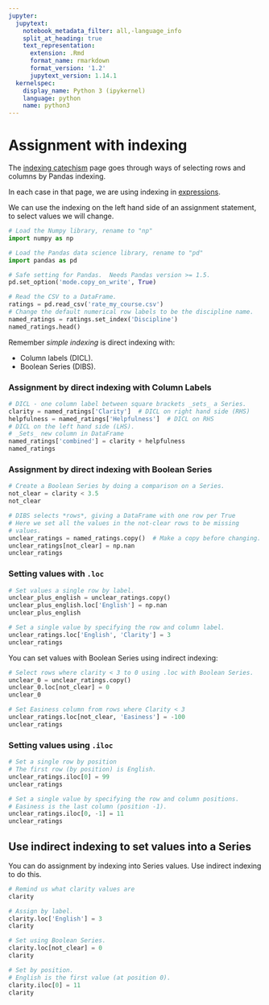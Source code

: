 ```yaml
---
jupyter:
  jupytext:
    notebook_metadata_filter: all,-language_info
    split_at_heading: true
    text_representation:
      extension: .Rmd
      format_name: rmarkdown
      format_version: '1.2'
      jupytext_version: 1.14.1
  kernelspec:
    display_name: Python 3 (ipykernel)
    language: python
    name: python3
---
```


# Assignment with indexing

The [indexing catechism](indexing_catechism.Rmd) page goes through ways of
selecting rows and columns by Pandas indexing.

In each case in that page, we are using indexing in
[expressions](indexing_expressions.Rmd).

We can use the indexing on the left hand side of an assignment statement, to
select values we will change.

```python
# Load the Numpy library, rename to "np"
import numpy as np

# Load the Pandas data science library, rename to "pd"
import pandas as pd

# Safe setting for Pandas.  Needs Pandas version >= 1.5.
pd.set_option('mode.copy_on_write', True)
```

```python
# Read the CSV to a DataFrame.
ratings = pd.read_csv('rate_my_course.csv')
# Change the default numerical row labels to be the discipline name.
named_ratings = ratings.set_index('Discipline')
named_ratings.head()
```

Remember *simple indexing* is direct indexing with:

* Column labels (DICL).
* Boolean Series (DIBS).


### Assignment by direct indexing with Column Labels

```python
# DICL - one column label between square brackets _sets_ a Series.
clarity = named_ratings['Clarity']  # DICL on right hand side (RHS)
helpfulness = named_ratings['Helpfulness']  # DICL on RHS
# DICL on the left hand side (LHS).
# _Sets_ new column in DataFrame
named_ratings['combined'] = clarity + helpfulness
named_ratings
```

### Assignment by direct indexing with Boolean Series

```python
# Create a Boolean Series by doing a comparison on a Series.
not_clear = clarity < 3.5
not_clear
```

```python
# DIBS selects *rows*, giving a DataFrame with one row per True
# Here we set all the values in the not-clear rows to be missing
# values.
unclear_ratings = named_ratings.copy()  # Make a copy before changing.
unclear_ratings[not_clear] = np.nan
unclear_ratings
```

### Setting values with  `.loc`

```python
# Set values a single row by label.
unclear_plus_english = unclear_ratings.copy()
unclear_plus_english.loc['English'] = np.nan
unclear_plus_english
```

```python
# Set a single value by specifying the row and column label.
unclear_ratings.loc['English', 'Clarity'] = 3
unclear_ratings
```

You can set values with Boolean Series using indirect indexing:

```python
# Select rows where clarity < 3 to 0 using .loc with Boolean Series.
unclear_0 = unclear_ratings.copy()
unclear_0.loc[not_clear] = 0
unclear_0
```

```python
# Set Easiness column from rows where Clarity < 3
unclear_ratings.loc[not_clear, 'Easiness'] = -100
unclear_ratings
```

### Setting values using `.iloc` 

```python
# Set a single row by position
# The first row (by position) is English.
unclear_ratings.iloc[0] = 99
unclear_ratings
```

```python
# Set a single value by specifying the row and column positions.
# Easiness is the last column (position -1).
unclear_ratings.iloc[0, -1] = 11
unclear_ratings
```

## Use indirect indexing to set values into a Series

You can do assignment by indexing into Series values.  Use indirect indexing to do this.

```python
# Remind us what clarity values are
clarity
```

```python
# Assign by label.
clarity.loc['English'] = 3
clarity
```

```python
# Set using Boolean Series.
clarity.loc[not_clear] = 0
clarity
```

```python
# Set by position.
# English is the first value (at position 0).
clarity.iloc[0] = 11
clarity
```
